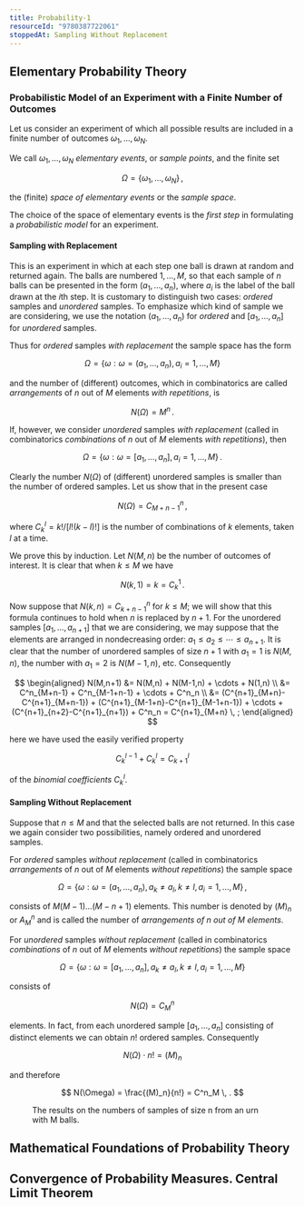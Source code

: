 ```yaml
---
title: Probability-1
resourceId: "9780387722061"
stoppedAt: Sampling Without Replacement
---
```


## Elementary Probability Theory

### Probabilistic Model of an Experiment with a Finite Number of Outcomes

Let us consider an experiment of which all possible results are included in a
finite number of outcomes $\omega_1,\dots,\omega_N$.

We call $\omega_1,\dots,\omega_N$ _elementary events_, or _sample points_, and
the finite set

$$
\Omega = \{\omega_1,\dots,\omega_N\} \, ,
$$

the (finite) _space of elementary events_ or the _sample space_.

The choice of the space of elementary events is the _first step_ in formulating
a _probabilistic model_ for an experiment.

#### Sampling with Replacement

This is an experiment in which at each step one ball is drawn at random and
returned again. The balls are numbered $1,\dots,M$, so that each sample of $n$
balls can be presented in the form $(a_1,\dots,a_n)$, where $a_i$ is the label
of the ball drawn at the $i$th step. It is customary to distinguish two cases:
_ordered_ samples and _unordered_ samples. To emphasize which kind of sample we
are considering, we use the notation $(a_1,\dots,a_n)$ for _ordered_ and
$[a_1,\dots,a_n]$ for _unordered_ samples.

Thus for _ordered_ samples _with replacement_ the sample space has the form

$$
\Omega = \{\omega : \omega=(a_1,\dots,a_n), a_i=1,\dots,M\}
$$

and the number of (different) outcomes, which in combinatorics are called
_arrangements_ of $n$ out of $M$ elements _with repetitions_, is

$$
N(\Omega) = M^n \, .
$$

If, however, we consider _unordered_ samples _with replacement_ (called in
combinatorics _combinations_ of $n$ out of $M$ elements _with repetitions_),
then

$$
\Omega = \{\omega : \omega=[a_1,\dots,a_n], a_i=1,\dots,M\} \, .
$$

Clearly the number $N(\Omega)$ of (different) unordered samples is smaller than
the number of ordered samples. Let us show that in the present case

$$
N(\Omega) = C^n_{M+n-1} \, ,
$$

where $C_k^l = k!/[l!(k-l)!]$ is the number of combinations of $k$ elements,
taken $l$ at a time.

We prove this by induction. Let $N(M,n)$ be the number of outcomes of interest.
It is clear that when $k \le M$ we have

$$
N(k,1) = k = C^1_k \, .
$$

Now suppose that $N(k,n) = C^n_{k+n-1}$ for $k \le M$; we will show that this
formula continues to hold when $n$ is replaced by $n+1$. For the unordered
samples $[a_1,\dots,a_{n+1}]$ that we are considering, we may suppose that the
elements are arranged in nondecreasing order:
$a_1 \le a_2 \le \cdots \le a_{n+1}$. It is clear that the number of unordered
samples of size $n+1$ with $a_1 = 1$ is $N(M,n)$, the number with $a_1 = 2$ is
$N(M-1,n)$, etc. Consequently

$$
\begin{aligned}
N(M,n+1) &= N(M,n) + N(M-1,n) + \cdots + N(1,n) \\
         &= C^n_{M+n-1} + C^n_{M-1+n-1} + \cdots + C^n_n \\
         &= (C^{n+1}_{M+n}-C^{n+1}_{M+n-1}) + (C^{n+1}_{M-1+n}-C^{n+1}_{M-1+n-1}) + \cdots + (C^{n+1}_{n+2}-C^{n+1}_{n+1}) + C^n_n = C^{n+1}_{M+n} \, ;
\end{aligned}
$$

here we have used the easily verified property

$$
C^{l-1}_k + C^l_k = C^l_{k+1}
$$

of the _binomial coefficients_ $C^l_k$.

#### Sampling Without Replacement

Suppose that $n \le M$ and that the selected balls are not returned. In this
case we again consider two possibilities, namely ordered and unordered samples.

For _ordered_ samples _without replacement_ (called in combinatorics
_arrangements_ of _n_ out of _M_ elements _without repetitions_) the sample
space

$$
\Omega = \{\omega : \omega = (a_1,\dots,a_n), a_k \ne a_l, k \ne l, a_i=1,\dots,M\} \, ,
$$

consists of $M(M-1)\dots(M-n+1)$ elements. This number is denoted by $(M)_n$ or
$A^n_M$ and is called the number of _arrangements of $n$ out of $M$ elements_.

For _unordered_ samples _without replacement_ (called in combinatorics
_combinations_ of $n$ out of $M$ elements _without repetitions_) the sample
space

$$
\Omega = \{ \omega : \omega = [a_1,\dots,a_n], a_k \ne a_l, k \ne l, a_i=1,\dots,M \}
$$

consists of

$$
N(\Omega) = C^n_M
$$

elements. In fact, from each unordered sample $[a_1,\dots,a_n]$ consisting of
distinct elements we can obtain $n!$ ordered samples. Consequently

$$
N(\Omega) \cdot n! = (M)_n
$$

and therefore

$$
N(\Omega) = \frac{(M)_n}{n!} = C^n_M \, .
$$

<Figure src="/media/sampling-with-and-without-replacement.png">
  The results on the numbers of samples of size n from an urn with M balls.
</Figure>

## Mathematical Foundations of Probability Theory

## Convergence of Probability Measures. Central Limit Theorem
